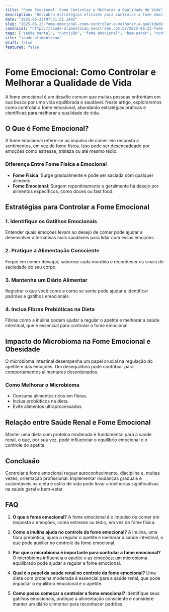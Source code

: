 ```yaml
---
title: "Fome Emocional: Como Controlar e Melhorar a Qualidade de Vida"
description: "Descubra estratégias eficazes para controlar a fome emocional e melhorar sua saúde, abordando também a relação com o microbioma e a obesidade."
date: "2025-06-23T07:31:51.140Z"
slug: "2025-06-23-fome-emocional-como-controlar-e-melhorar-a-qualidade-de-vida"
canonical: "https://saude-alimentacao.neostream.com.br/2025-06-23-fome-emocional-como-controlar-e-melhorar-a-qualidade-de-vida"
tags: ["saúde mental", "nutrição", "fome emocional", "bem-estar", "controle alimentar"]
site: "saude-alimentacao"
draft: false
featured: false
---
```


# Fome Emocional: Como Controlar e Melhorar a Qualidade de Vida

A fome emocional é um desafio comum que muitas pessoas enfrentam em sua busca por uma vida equilibrada e saudável. Neste artigo, exploraremos como controlar a fome emocional, abordando estratégias práticas e científicas para melhorar a qualidade de vida.

## O Que é Fome Emocional?

A fome emocional refere-se ao impulso de comer em resposta a sentimentos, em vez de fome física. Isso pode ser desencadeado por emoções como estresse, tristeza ou até mesmo tédio.

### Diferença Entre Fome Física e Emocional

- **Fome Física**: Surge gradualmente e pode ser saciada com qualquer alimento.
- **Fome Emocional**: Surgem repentinamente e geralmente há desejo por alimentos específicos, como doces ou fast food.

## Estratégias para Controlar a Fome Emocional

### 1. Identifique os Gatilhos Emocionais

Entender quais emoções levam ao desejo de comer pode ajudar a desenvolver alternativas mais saudáveis para lidar com essas emoções.

### 2. Pratique a Alimentação Consciente

Foque em comer devagar, saborear cada mordida e reconhecer os sinais de saciedade do seu corpo.

### 3. Mantenha um Diário Alimentar

Registrar o que você come e como se sente pode ajudar a identificar padrões e gatilhos emocionais.

### 4. Inclua Fibras Prebióticas na Dieta

Fibras como a inulina podem ajudar a regular o apetite e melhorar a saúde intestinal, que é essencial para controlar a fome emocional.

## Impacto do Microbioma na Fome Emocional e Obesidade

O microbioma intestinal desempenha um papel crucial na regulação do apetite e das emoções. Um desequilíbrio pode contribuir para comportamentos alimentares desordenados.

### Como Melhorar o Microbioma

- Consuma alimentos ricos em fibras.
- Inclua probióticos na dieta.
- Evite alimentos ultraprocessados.

## Relação entre Saúde Renal e Fome Emocional

Manter uma dieta com proteína moderada é fundamental para a saúde renal, o que, por sua vez, pode influenciar o equilíbrio emocional e o controle do apetite.

## Conclusão

Controlar a fome emocional requer autoconhecimento, disciplina e, muitas vezes, orientação profissional. Implementar mudanças graduais e sustentáveis na dieta e estilo de vida pode levar a melhorias significativas na saúde geral e bem-estar.

## FAQ

1. **O que é fome emocional?**
   A fome emocional é o impulso de comer em resposta a emoções, como estresse ou tédio, em vez de fome física.

2. **Como a inulina ajuda no controle da fome emocional?**
   A inulina, uma fibra prebiótica, ajuda a regular o apetite e melhorar a saúde intestinal, o que pode auxiliar no controle da fome emocional.

3. **Por que o microbioma é importante para controlar a fome emocional?**
   O microbioma influencia o apetite e as emoções; um microbioma equilibrado pode ajudar a regular a fome emocional.

4. **Qual é o papel da saúde renal no controle da fome emocional?**
   Uma dieta com proteína moderada é essencial para a saúde renal, que pode impactar o equilíbrio emocional e o apetite.

5. **Como posso começar a controlar a fome emocional?**
   Identifique seus gatilhos emocionais, pratique a alimentação consciente e considere manter um diário alimentar para reconhecer padrões.